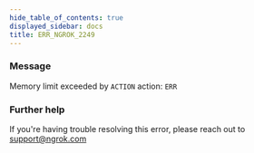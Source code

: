 ```yaml
---
hide_table_of_contents: true
displayed_sidebar: docs
title: ERR_NGROK_2249
---
```


### Message

Memory limit exceeded by `ACTION` action: `ERR`

<ErrorDetails />

### Further help

If you're having trouble resolving this error, please reach out to [support@ngrok.com](mailto:support@ngrok.com?subject=Help%20with%20ERR_NGROK_2249)
